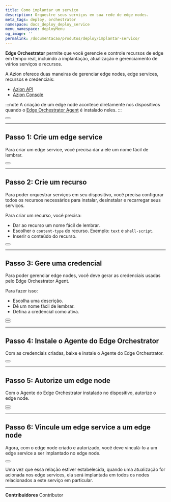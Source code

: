 ```yaml
---
title: Como implantar um serviço
description: Orquestre seus serviços em sua rede de edge nodes.
meta_tags: deploy, orchestrator
namespace: docs_deploy_deploy_service
menu_namespace: deployMenu
og_image: ''
permalink: /documentacao/produtos/deploy/implantar-servico/
---
```



**Edge Orchestrator** permite que você gerencie e controle recursos de edge em tempo real, incluindo a implantação, atualização e gerenciamento de vários serviços e recursos.

A Azion oferece duas maneiras de gerenciar edge nodes, edge services, recursos e credenciais:

- [Azion API](https://api.azion.com/#32f34add-9e9f-4b25-94c9-3cee4c266a23)
- [Azion Console](/pt-br/documentacao/produtos/guias/como-acessar-o-rtm/)

:::note 
A criação de um edge node acontece diretamente nos dispositivos quando o [Edge Orchestrator Agent](/pt-br/documentacao/produtos/guias/deploy/instalar-orchestrator-agent/) é instalado neles.
:::

<Button href="/pt-br/documentacao/produtos/deploy/edge-orchestrator/" text="saiba mais sobre edge orchestrator" variant="secondary"></Button>

---

## Passo 1: Crie um edge service

Para criar um edge service, você precisa dar a ele um nome fácil de lembrar.

<Button href="/pt-br/documentacao/produtos/guias/deploy/criar-edge-service/" text="consulte o guia para criar um edge service" variant="secondary"></Button>

---

## Passo 2: Crie um recurso

Para poder orquestrar serviços em seu dispositivo, você precisa configurar todos os recursos necessários para instalar, desinstalar e recarregar seus serviços.

Para criar um recurso, você precisa:

- Dar ao recurso um nome fácil de lembrar.
- Escolher o `content-type` do recurso. Exemplo: `text` e `shell-script`.
- Inserir o conteúdo do recurso.

<Button href="/pt-br/documentacao/produtos/guias/deploy/provisionar-arquivos/" text="consulte o guia para criar um edge service resource" variant="secondary"></Button>

---

## Passo 3: Gere uma credencial 

Para poder gerenciar edge nodes, você deve gerar as credenciais usadas pelo Edge Orchestrator Agent.

Para fazer isso: 

- Escolha uma descrição.
- Dê um nome fácil de lembrar.
- Defina a credencial como ativa.

<Button href="/pt-br/documentacao/produtos/guias/deploy/gerar-credentials/" text="consulte o guia para criar uma credencial" variant="secondary"></Button>
<br/>
<Button href="/pt-br/documentacao/produtos/deploy/credenciais/" text="saiba mais sobre as credenciais" variant="secondary"></Button>

---

## Passo 4: Instale o Agente do Edge Orchestrator

Com as credenciais criadas, baixe e instale o Agente do Edge Orchestrator.

<Button href="/pt-br/documentacao/produtos/guias/deploy/instalar-orchestrator-agent/" text="consulte o guia de instalação do edge orchestrator agent" variant="secondary"></Button>

---

## Passo 5: Autorize um edge node

Com o Agente do Edge Orchestrator instalado no dispositivo, autorize o edge node.

<Button href="/pt-br/documentacao/produtos/guias/deploy/autorizar-edge-node/" text="consulte o guia para autorizar um edge node" variant="secondary"></Button>
<br/>
<Button href="/pt-br/documentacao/produtos/deploy/edge-orchestrator/edge-node/" text="saiba mais sobre edge nodes" variant="secondary"></Button>

---

## Passo 6: Vincule um edge service a um edge node

Agora, com o edge node criado e autorizado, você deve vinculá-lo a um edge service a ser implantado no edge node.

<Button href="/pt-br/documentacao/produtos/guias/deploy/vincular-servico/" text="consulte o guia para vincular um edge service a um edge node" variant="secondary"></Button>

Uma vez que essa relação estiver estabelecida, quando uma atualização for acionada nos edge services, ela será implantada em todos os nodes relacionados a este serviço em particular.


---


**Contribuidores** <ContributorList>Contributor</ContributorList>

